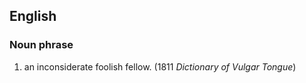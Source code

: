 ==English==
===Noun phrase===
#{{vulgar}} an inconsiderate foolish fellow. (1811 ''Dictionary of Vulgar Tongue'')
